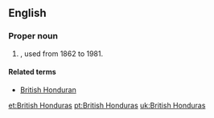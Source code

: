 ==English==
{{wikipedia}}
===Proper noun===
{{en-proper noun|head=[[British]] [[Honduras]]}}

# {{context|historical|lang=en}} {{former name of|Belize|lang=en}}, used from 1862 to 1981.

====Related terms====
*[[British Honduran]]

[[et:British Honduras]]
[[pt:British Honduras]]
[[uk:British Honduras]]